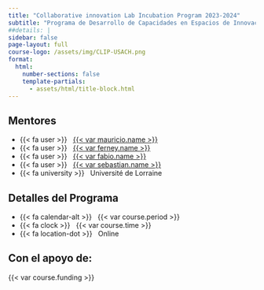 ```yaml
---
title: "Collaborative innovation Lab Incubation Program 2023-2024"
subtitle: "Programa de Desarrollo de Capacidades en Espacios de Innovación de la Universidad de Santiago de Chile"
##details: | 
sidebar: false
page-layout: full
course-logo: /assets/img/CLIP-USACH.png
format:
  html:
    number-sections: false
    template-partials:
      - assets/html/title-block.html
---
```


::: hero-banner
::: content-block
::: hero-text
::: {.grid .course-details}
::: {.g-col-12 .g-col-sm-6 .g-col-md-4}
## Mentores

-   {{< fa user >}}   [{{< var mauricio.name >}}](%7B%7B%3C%20var%20mauricio.url%20%3E%7D%7D)
-   {{< fa user >}}   [{{< var ferney.name >}}](%7B%7B%3C%20var%20ferney.url%20%3E%7D%7D)
-   {{< fa user >}}   [{{< var fabio.name >}}](%7B%7B%3C%20var%20fabio.url%20%3E%7D%7D)
-   {{< fa user >}}   [{{< var sebastian.name >}}](%7B%7B%3C%20var%20sebastian.url%20%3E%7D%7D)
-   {{< fa university >}}   Université de Lorraine\
:::

::: {.g-col-12 .g-col-sm-6 .g-col-md-4}
## Detalles del Programa

-   {{< fa calendar-alt >}}   {{< var course.period >}}
-   {{< fa clock >}}   {{< var course.time >}}
-   {{< fa location-dot >}}   Online
:::

::: {.g-col-12 .g-col-md-4 .contact-policy}
## Con el apoyo de:

{{< var course.funding >}}
:::
:::
:::

::: hero-animation
:::
:::
:::
